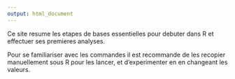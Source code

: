 ```yaml
---
output: html_document
---
```



Ce site resume les etapes de bases essentielles pour debuter dans R et effectuer ses premieres analyses. 

Pour se familiariser avec les commandes il est recommande de les recopier manuellement sous R pour les lancer, et d'experimenter en en changeant les valeurs.